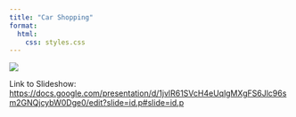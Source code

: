 ```yaml
---
title: "Car Shopping"
format:
  html:
    css: styles.css
---
```


<div class="carousel-window">

![](images/lucid-air.jpg){.carousel-image}

</div>


Link to Slideshow:
<https://docs.google.com/presentation/d/1jvlR61SVcH4eUqlgMXgFS6Jlc96sm2GNQjcybW0Dge0/edit?slide=id.p#slide=id.p>